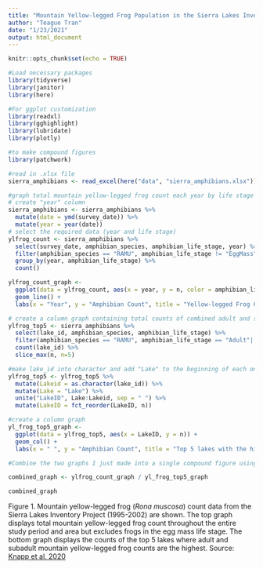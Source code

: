 ```yaml
---
title: "Mountain Yellow-legged Frog Population in the Sierra Lakes Inventory Project"
author: "Teague Tran"
date: "1/23/2021"
output: html_document
---
```


```r
knitr::opts_chunk$set(echo = TRUE)
```

```r
#Load necessary packages
library(tidyverse)
library(janitor)
library(here)

#For ggplot customization
library(readxl)
library(gghighlight)
library(lubridate)
library(plotly)

#to make compound figures 
library(patchwork)

#read in .xlsx file
sierra_amphibians <- read_excel(here("data", "sierra_amphibians.xlsx"))
```

```r
#graph total mountain yellow-legged frog count each year by life stage across all bodies
# create "year" column 
sierra_amphibians <- sierra_amphibians %>% 
  mutate(date = ymd(survey_date)) %>% 
  mutate(year = year(date))
# select the required data (year and life stage)
ylfrog_count <- sierra_amphibians %>% 
  select(survey_date, amphibian_species, amphibian_life_stage, year) %>% 
  filter(amphibian_species == "RAMU", amphibian_life_stage != "EggMass") %>% 
  group_by(year, amphibian_life_stage) %>% 
  count()

ylfrog_count_graph <- 
  ggplot(data = ylfrog_count, aes(x = year, y = n, color = amphibian_life_stage)) +
  geom_line() + 
  labs(x = "Year", y = "Amphibian Count", title = "Yellow-legged Frog Count of Different Life Stages (1995-2002)", color = "Life Stages")

```
```r
# create a column graph containing total counts of combined adult and subadult yl frogs observed in the 5 lakes with the greated counts
ylfrog_top5 <- sierra_amphibians %>% 
  select(lake_id, amphibian_species, amphibian_life_stage) %>% 
  filter(amphibian_species == "RAMU", amphibian_life_stage == "Adult"| amphibian_life_stage == "SubAdult") %>% 
  count(lake_id) %>% 
  slice_max(n, n=5)

#make lake_id into character and add "Lake" to the beginning of each one
ylfrog_top5 <- ylfrog_top5 %>% 
  mutate(Lakeid = as.character(lake_id)) %>% 
  mutate(Lake = "Lake") %>% 
  unite("LakeID", Lake:Lakeid, sep = " ") %>% 
  mutate(LakeID = fct_reorder(LakeID, n))

#create a column graph
yl_frog_top5_graph <-
  ggplot(data = ylfrog_top5, aes(x = LakeID, y = n)) +
  geom_col() +
  labs(x = " ", y = "Amphibian Count", title = "Top 5 lakes with the highest observed counts of mountain yellow-legged frog")
```

```r
#Combine the two graphs I just made into a single compound figure using {patchwork} package

combined_graph <- ylfrog_count_graph / yl_frog_top5_graph

combined_graph

```

Figure 1. Mountain yellow-legged frog (*Rona muscosa*) count data from the Sierra Lakes Inventory Project (1995-2002) are shown. The top graph displays total mountain yellow-legged frog count throughout the entire study period and area but excludes frogs in the egg mass life stage. The bottom graph displays the counts of the top 5 lakes where adult and subadult mountain yellow-legged frog counts are the highest. Source: [Knapp et al. 2020](https://portal.edirepository.org/nis/metadataviewer?packageid=edi.577.2)


